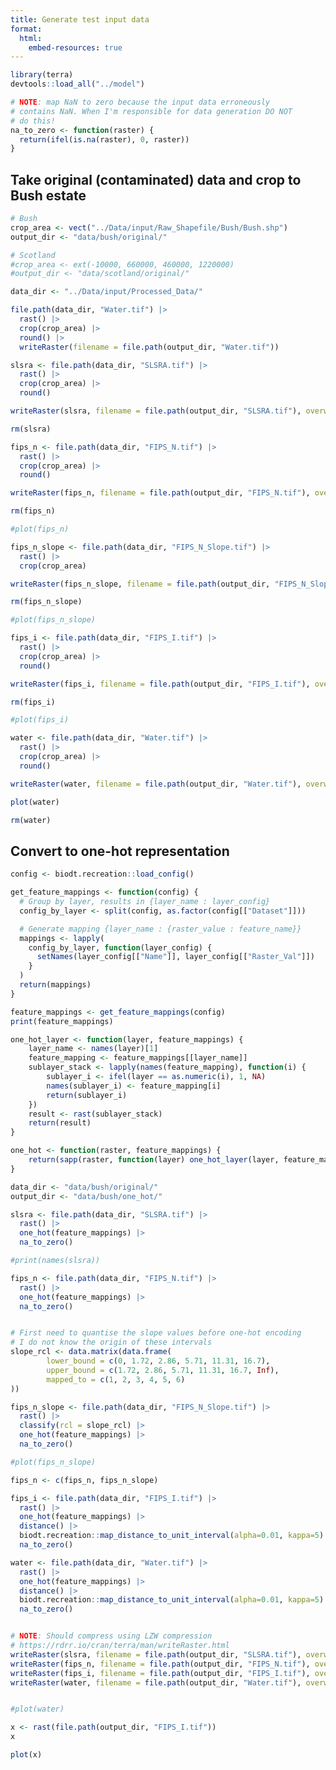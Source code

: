 ```yaml
---
title: Generate test input data
format:
  html:
    embed-resources: true
---
```


```r
library(terra)
devtools::load_all("../model")
```
```r
# NOTE: map NaN to zero because the input data erroneously
# contains NaN. When I'm responsible for data generation DO NOT
# do this!
na_to_zero <- function(raster) {
  return(ifel(is.na(raster), 0, raster))
}
```


## Take original (contaminated) data and crop to Bush estate

```r
# Bush
crop_area <- vect("../Data/input/Raw_Shapefile/Bush/Bush.shp")
output_dir <- "data/bush/original/"

# Scotland
#crop_area <- ext(-10000, 660000, 460000, 1220000)
#output_dir <- "data/scotland/original/"

data_dir <- "../Data/input/Processed_Data/"
```
```r
file.path(data_dir, "Water.tif") |>
  rast() |>
  crop(crop_area) |>
  round() |>
  writeRaster(filename = file.path(output_dir, "Water.tif"))

```

```r
slsra <- file.path(data_dir, "SLSRA.tif") |>
  rast() |>
  crop(crop_area) |>
  round()

writeRaster(slsra, filename = file.path(output_dir, "SLSRA.tif"), overwrite = TRUE)

rm(slsra)

fips_n <- file.path(data_dir, "FIPS_N.tif") |>
  rast() |>
  crop(crop_area) |>
  round()

writeRaster(fips_n, filename = file.path(output_dir, "FIPS_N.tif"), overwrite = TRUE)

rm(fips_n)

#plot(fips_n)

fips_n_slope <- file.path(data_dir, "FIPS_N_Slope.tif") |>
  rast() |>
  crop(crop_area)

writeRaster(fips_n_slope, filename = file.path(output_dir, "FIPS_N_Slope.tif"), overwrite = TRUE)

rm(fips_n_slope)

#plot(fips_n_slope)

fips_i <- file.path(data_dir, "FIPS_I.tif") |>
  rast() |>
  crop(crop_area) |>
  round()

writeRaster(fips_i, filename = file.path(output_dir, "FIPS_I.tif"), overwrite = TRUE)

rm(fips_i)

#plot(fips_i)

water <- file.path(data_dir, "Water.tif") |>
  rast() |>
  crop(crop_area) |>
  round()

writeRaster(water, filename = file.path(output_dir, "Water.tif"), overwrite = TRUE)

plot(water)

rm(water)

```

## Convert to one-hot representation

```r
config <- biodt.recreation::load_config()

get_feature_mappings <- function(config) {
  # Group by layer, results in {layer_name : layer_config}
  config_by_layer <- split(config, as.factor(config[["Dataset"]]))

  # Generate mapping {layer_name : {raster_value : feature_name}}
  mappings <- lapply(
    config_by_layer, function(layer_config) {
      setNames(layer_config[["Name"]], layer_config[["Raster_Val"]])
    }
  )
  return(mappings)
}

feature_mappings <- get_feature_mappings(config)
print(feature_mappings)

one_hot_layer <- function(layer, feature_mappings) {
    layer_name <- names(layer)[1]
    feature_mapping <- feature_mappings[[layer_name]]
    sublayer_stack <- lapply(names(feature_mapping), function(i) {
        sublayer_i <- ifel(layer == as.numeric(i), 1, NA)
        names(sublayer_i) <- feature_mapping[i]
        return(sublayer_i)
    })
    result <- rast(sublayer_stack)
    return(result)
}

one_hot <- function(raster, feature_mappings) {
    return(sapp(raster, function(layer) one_hot_layer(layer, feature_mappings)))
}

```

```r
data_dir <- "data/bush/original/"
output_dir <- "data/bush/one_hot/"

slsra <- file.path(data_dir, "SLSRA.tif") |>
  rast() |>
  one_hot(feature_mappings) |>
  na_to_zero()

#print(names(slsra))

fips_n <- file.path(data_dir, "FIPS_N.tif") |>
  rast() |>
  one_hot(feature_mappings) |>
  na_to_zero()


# First need to quantise the slope values before one-hot encoding
# I do not know the origin of these intervals
slope_rcl <- data.matrix(data.frame(
        lower_bound = c(0, 1.72, 2.86, 5.71, 11.31, 16.7),
        upper_bound = c(1.72, 2.86, 5.71, 11.31, 16.7, Inf),
        mapped_to = c(1, 2, 3, 4, 5, 6)
))

fips_n_slope <- file.path(data_dir, "FIPS_N_Slope.tif") |>
  rast() |>
  classify(rcl = slope_rcl) |>
  one_hot(feature_mappings) |>
  na_to_zero()

#plot(fips_n_slope)

fips_n <- c(fips_n, fips_n_slope)

fips_i <- file.path(data_dir, "FIPS_I.tif") |>
  rast() |>
  one_hot(feature_mappings) |>
  distance() |>
  biodt.recreation::map_distance_to_unit_interval(alpha=0.01, kappa=5) |>
  na_to_zero()

water <- file.path(data_dir, "Water.tif") |>
  rast() |>
  one_hot(feature_mappings) |>
  distance() |>
  biodt.recreation::map_distance_to_unit_interval(alpha=0.01, kappa=5) |>
  na_to_zero() 


# NOTE: Should compress using LZW compression
# https://rdrr.io/cran/terra/man/writeRaster.html
writeRaster(slsra, filename = file.path(output_dir, "SLSRA.tif"), overwrite = TRUE)
writeRaster(fips_n, filename = file.path(output_dir, "FIPS_N.tif"), overwrite = TRUE)
writeRaster(fips_i, filename = file.path(output_dir, "FIPS_I.tif"), overwrite = TRUE)
writeRaster(water, filename = file.path(output_dir, "Water.tif"), overwrite = TRUE)


#plot(water)

x <- rast(file.path(output_dir, "FIPS_I.tif"))
x

plot(x)

```
